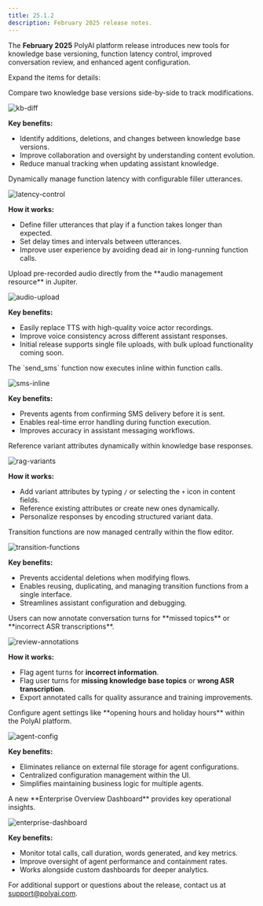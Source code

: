 ```yaml
---
title: 25.1.2
description: February 2025 release notes.
---
```


The **February 2025** PolyAI platform release introduces new tools for knowledge base versioning, function latency control, improved conversation review, and enhanced agent configuration.

Expand the items for details:

<AccordionGroup>

<Accordion title="View knowledge base differences between versions" icon="book-open">
Compare two knowledge base versions side-by-side to track modifications.

![kb-diff](/images/release-notes/kb-diff.png)

**Key benefits:**
- Identify additions, deletions, and changes between knowledge base versions.
- Improve collaboration and oversight by understanding content evolution.
- Reduce manual tracking when updating assistant knowledge.

</Accordion>

<Accordion title="Function latency control" icon="wifi">
Dynamically manage function latency with configurable filler utterances.

![latency-control](/images/release-notes/latency-control.png)

**How it works:**
- Define filler utterances that play if a function takes longer than expected.
- Set delay times and intervals between utterances.
- Improve user experience by avoiding dead air in long-running function calls.

</Accordion>

<Accordion title="Audio management - upload audio" icon="volume-high">
Upload pre-recorded audio directly from the **audio management resource** in Jupiter.

![audio-upload](/images/release-notes/audio-upload.png)

**Key benefits:**
- Easily replace TTS with high-quality voice actor recordings.
- Improve voice consistency across different assistant responses.
- Initial release supports single file uploads, with bulk upload functionality coming soon.

</Accordion>

<Accordion title="Send SMS inline" icon="comment-dots">
The `send_sms` function now executes inline within function calls.

![sms-inline](/images/release-notes/sms-inline.png)

**Key benefits:**
- Prevents agents from confirming SMS delivery before it is sent.
- Enables real-time error handling during function execution.
- Improves accuracy in assistant messaging workflows.

</Accordion>

<Accordion title="Encoding variants in RAG" icon="layer-group">
Reference variant attributes dynamically within knowledge base responses.

![rag-variants](/images/release-notes/rag-variants.png)

**How it works:**
- Add variant attributes by typing `/` or selecting the `+` icon in content fields.
- Reference existing attributes or create new ones dynamically.
- Personalize responses by encoding structured variant data.

</Accordion>

<Accordion title="Managing transition functions in a flow" icon="arrow-right-arrow-left">
Transition functions are now managed centrally within the flow editor.

![transition-functions](/images/release-notes/transition-functions.png)

**Key benefits:**
- Prevents accidental deletions when modifying flows.
- Enables reusing, duplicating, and managing transition functions from a single interface.
- Streamlines assistant configuration and debugging.

</Accordion>

<Accordion title="Conversation review annotations" icon="magnifying-glass">
Users can now annotate conversation turns for **missed topics** or **incorrect ASR transcriptions**.

![review-annotations](/images/release-notes/review-annotations.png)

**How it works:**
- Flag agent turns for **incorrect information**.
- Flag user turns for **missing knowledge base topics** or **wrong ASR transcription**.
- Export annotated calls for quality assurance and training improvements.

</Accordion>

<Accordion title="Agent config management" icon="gears">
Configure agent settings like **opening hours and holiday hours** within the PolyAI platform.

![agent-config](/images/release-notes/agent-config.png)

**Key benefits:**
- Eliminates reliance on external file storage for agent configurations.
- Centralized configuration management within the UI.
- Simplifies maintaining business logic for multiple agents.

</Accordion>

<Accordion title="Enterprise overview dashboard" icon="chart-bar">
A new **Enterprise Overview Dashboard** provides key operational insights.

![enterprise-dashboard](/images/release-notes/enterprise-dashboard.png)

**Key benefits:**
- Monitor total calls, call duration, words generated, and key metrics.
- Improve oversight of agent performance and containment rates.
- Works alongside custom dashboards for deeper analytics.

</Accordion>

</AccordionGroup>

For additional support or questions about the release, contact us at [support@polyai.com](mailto:support@polyai.com).